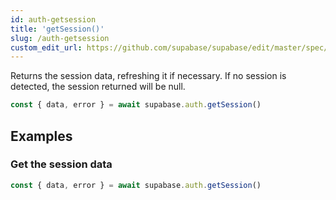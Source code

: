 ```yaml
---
id: auth-getsession
title: 'getSession()'
slug: /auth-getsession
custom_edit_url: https://github.com/supabase/supabase/edit/master/spec/supabase_js_v2_legacy.yml
---
```



Returns the session data, refreshing it if necessary.
If no session is detected, the session returned will be null.

```js
const { data, error } = await supabase.auth.getSession()
```

## Examples

### Get the session data

```js
const { data, error } = await supabase.auth.getSession()
```
